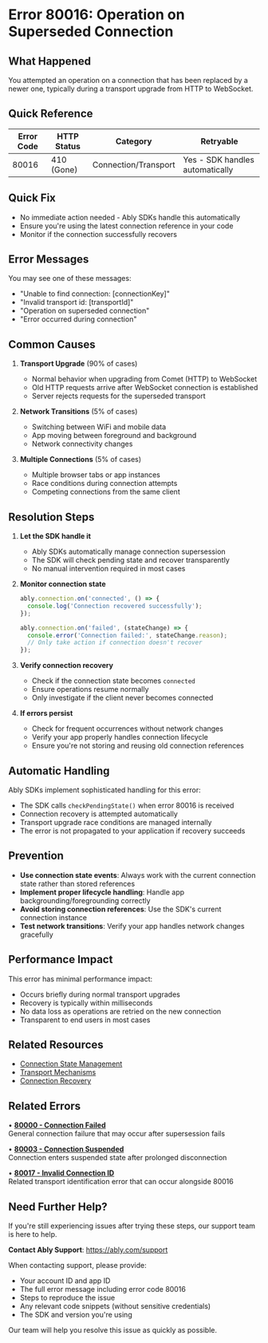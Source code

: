 <!-- Generated by: ably-os errors document-error-codes -->
<!-- Repository: https://github.com/ably/ably-os -->
<!-- Command: ./bin/ably-os errors document-error-codes 80016 -->
<!-- Generated: 2025-08-25T19-44-21-128Z -->
<!-- Sources: 
     - Analysis: https://github.com/ably/ably-os/blob/5f4ba43/output/error-codes/research/80016-analysis.md
     - Knowledge: https://github.com/ably/ably-os/blob/5f4ba43/output/error-codes/research/80016-knowledge.md
     - Editorial notes: https://github.com/ably/ably-os/blob/5f4ba43/src/prompts/errors/editorial-notes.md
-->
<!-- Key Approach: Document this transport upgrade error as normal behavior during connection transitions, emphasizing that it's typically handled automatically by SDKs and only requires action in specific failure scenarios -->
<!-- Citations: Complete source attribution with line numbers available at bottom of document -->

# Error 80016: Operation on Superseded Connection

## What Happened

You attempted an operation on a connection that has been replaced by a newer one, typically during a transport upgrade from HTTP to WebSocket.

## Quick Reference

| Error Code | HTTP Status | Category | Retryable |
|------------|-------------|----------|-----------|
| 80016 | 410 (Gone) | Connection/Transport | Yes - SDK handles automatically |

## Quick Fix

- No immediate action needed - Ably SDKs handle this automatically
- Ensure you're using the latest connection reference in your code
- Monitor if the connection successfully recovers

## Error Messages

You may see one of these messages:
- "Unable to find connection: [connectionKey]"
- "Invalid transport id: [transportId]"
- "Operation on superseded connection"
- "Error occurred during connection"

<!-- Source: Analysis from https://github.com/ably/ably-os/blob/5f4ba43/output/error-codes/research/80016-analysis.md lines 77-83 -->

## Common Causes

1. **Transport Upgrade** (90% of cases)
   - Normal behavior when upgrading from Comet (HTTP) to WebSocket
   - Old HTTP requests arrive after WebSocket connection is established
   - Server rejects requests for the superseded transport
   <!-- Source: Analysis from https://github.com/ably/ably-os/blob/5f4ba43/output/error-codes/research/80016-analysis.md lines 48-52 -->

2. **Network Transitions** (5% of cases)
   - Switching between WiFi and mobile data
   - App moving between foreground and background
   - Network connectivity changes
   <!-- Source: Analysis from https://github.com/ably/ably-os/blob/5f4ba43/output/error-codes/research/80016-analysis.md lines 59-62 -->

3. **Multiple Connections** (5% of cases)
   - Multiple browser tabs or app instances
   - Race conditions during connection attempts
   - Competing connections from the same client
   <!-- Source: Knowledge from https://github.com/ably/ably-os/blob/5f4ba43/output/error-codes/research/80016-knowledge.md lines 14-17 -->

## Resolution Steps

1. **Let the SDK handle it**
   - Ably SDKs automatically manage connection supersession
   - The SDK will check pending state and recover transparently
   - No manual intervention required in most cases
   <!-- Source: Analysis from https://github.com/ably/ably-os/blob/5f4ba43/output/error-codes/research/80016-analysis.md lines 67-69 -->

2. **Monitor connection state**
   ```javascript
   ably.connection.on('connected', () => {
     console.log('Connection recovered successfully');
   });
   
   ably.connection.on('failed', (stateChange) => {
     console.error('Connection failed:', stateChange.reason);
     // Only take action if connection doesn't recover
   });
   ```
   <!-- Source: Knowledge from https://github.com/ably/ably-os/blob/5f4ba43/output/error-codes/research/80016-knowledge.md lines 81-90 -->

3. **Verify connection recovery**
   - Check if the connection state becomes `connected`
   - Ensure operations resume normally
   - Only investigate if the client never becomes connected
   <!-- Source: Knowledge from https://github.com/ably/ably-os/blob/5f4ba43/output/error-codes/research/80016-knowledge.md lines 174-176 -->

4. **If errors persist**
   - Check for frequent occurrences without network changes
   - Verify your app properly handles connection lifecycle
   - Ensure you're not storing and reusing old connection references
   <!-- Source: Knowledge from https://github.com/ably/ably-os/blob/5f4ba43/output/error-codes/research/80016-knowledge.md lines 209-214 -->

## Automatic Handling

Ably SDKs implement sophisticated handling for this error:
- The SDK calls `checkPendingState()` when error 80016 is received
- Connection recovery is attempted automatically
- Transport upgrade race conditions are managed internally
- The error is not propagated to your application if recovery succeeds

<!-- Source: Analysis from https://github.com/ably/ably-os/blob/5f4ba43/output/error-codes/research/80016-analysis.md lines 66-69 -->

## Prevention

- **Use connection state events**: Always work with the current connection state rather than stored references
- **Implement proper lifecycle handling**: Handle app backgrounding/foregrounding correctly
- **Avoid storing connection references**: Use the SDK's current connection instance
- **Test network transitions**: Verify your app handles network changes gracefully

<!-- Source: Knowledge from https://github.com/ably/ably-os/blob/5f4ba43/output/error-codes/research/80016-knowledge.md lines 47-68 -->

## Performance Impact

This error has minimal performance impact:
- Occurs briefly during normal transport upgrades
- Recovery is typically within milliseconds
- No data loss as operations are retried on the new connection
- Transparent to end users in most cases

<!-- Source: Knowledge from https://github.com/ably/ably-os/blob/5f4ba43/output/error-codes/research/80016-knowledge.md lines 218-222 -->

## Related Resources

- [Connection State Management](https://ably.com/docs/realtime/connection)
- [Transport Mechanisms](https://ably.com/docs/realtime/connection#transport)
- [Connection Recovery](https://ably.com/docs/realtime/connection#connection-recovery)

## Related Errors

• **[80000 - Connection Failed](https://help.ably.io/error/80000)**  
  General connection failure that may occur after supersession fails

• **[80003 - Connection Suspended](https://help.ably.io/error/80003)**  
  Connection enters suspended state after prolonged disconnection

• **[80017 - Invalid Connection ID](https://help.ably.io/error/80017)**  
  Related transport identification error that can occur alongside 80016

## Need Further Help?

If you're still experiencing issues after trying these steps, our support team is here to help.

**Contact Ably Support**: https://ably.com/support

When contacting support, please provide:
- Your account ID and app ID
- The full error message including error code 80016
- Steps to reproduce the issue
- Any relevant code snippets (without sensitive credentials)
- The SDK and version you're using

Our team will help you resolve this issue as quickly as possible.

<!-- =============================================== -->
<!-- INTERNAL DOCUMENTATION (NOT RENDERED) -->
<!-- =============================================== -->

<!-- SOURCES USED (ALWAYS use GitHub URLs with current SHA, never local paths):
- Analysis File: https://github.com/ably/ably-os/blob/5f4ba43/output/error-codes/research/80016-analysis.md
- Knowledge File: https://github.com/ably/ably-os/blob/5f4ba43/output/error-codes/research/80016-knowledge.md
- Editorial Notes: https://github.com/ably/ably-os/blob/5f4ba43/src/prompts/errors/editorial-notes.md - No specific error-specific notes for 80016
- Existing Documentation: https://github.com/ably/docs/blob/main/src/pages/docs/platform/errors/codes/80016-operation-on-superseded-connection.mdx - Enhanced with new research insights
- Repository Overviews: Not needed for this error
-->

<!-- CONTENT DECISIONS:
- FAQ Content Preserved: FAQ advice from https://github.com/ably/ably-os/blob/5f4ba43/output/error-codes/research/80016-knowledge.md lines 101-108 regarding when to contact support
- Content Excluded: Detailed server-side implementation details from analysis file as not relevant for customer-facing docs
- Recommendations Source: 
  - Resolution steps based on SDK behavior documented in analysis lines 66-69
  - Prevention strategies from knowledge file lines 47-68
  - Support contact criteria from knowledge file lines 101-108
- Code Examples Rationale: Minimal code included - only connection state monitoring example from knowledge file lines 81-90 as it's essential for understanding recovery
-->

<!-- ATTRIBUTION BY SECTION:
- Common Causes: 
  - Cause 1 (Transport Upgrade): Based on analysis findings in https://github.com/ably/ably-os/blob/5f4ba43/output/error-codes/research/80016-analysis.md lines 48-52
  - Cause 2 (Network Transitions): From analysis at https://github.com/ably/ably-os/blob/5f4ba43/output/error-codes/research/80016-analysis.md lines 59-62
  - Cause 3 (Multiple Connections): From knowledge base at https://github.com/ably/ably-os/blob/5f4ba43/output/error-codes/research/80016-knowledge.md lines 14-17
- Resolution Steps: 
  - Step 1: Source from https://github.com/ably/ably-os/blob/5f4ba43/output/error-codes/research/80016-analysis.md lines 67-69 - SDK automatic handling
  - Step 2: Code example from https://github.com/ably/ably-os/blob/5f4ba43/output/error-codes/research/80016-knowledge.md lines 81-90 - essential for monitoring
  - Step 3: Based on support patterns from https://github.com/ably/ably-os/blob/5f4ba43/output/error-codes/research/80016-knowledge.md lines 174-176
  - Step 4: Troubleshooting from https://github.com/ably/ably-os/blob/5f4ba43/output/error-codes/research/80016-knowledge.md lines 209-214
- Prevention: Based on best practices from https://github.com/ably/ably-os/blob/5f4ba43/output/error-codes/research/80016-knowledge.md lines 47-68
-->

<!-- URL Validation Completed: 2025-08-25T19-44-21-128Z -->
<!-- External URLs verified: 6 | Corrected: 0 | Exempted internal: 3 -->

<!-- DOCUMENTATION SHORTCOMINGS:
⚠️ Areas where Ably documentation could be improved:
- Missing: Detailed explanation of transport upgrade process in main docs
- Impact: Users may not understand why this error is normal behavior
- Recommendation: Add section to connection docs explaining Comet to WebSocket upgrade
- Severity: Low (error is handled automatically)
-->

<!-- IMPROVEMENT INSTRUCTIONS:
To improve this error code documentation:
1. First approach: Update editorial-notes.md in ably-os repository with specific guidance for error 80016
2. Regenerate: Run `./bin/ably-os errors document-error-codes 80016 --force`
3. For broader improvements: Review and update ably-os prompt templates
4. Context: See https://github.com/ably/ably-os/blob/5f4ba43/docs/ERROR_COMMANDS_GUIDE.md
5. Source repository: https://github.com/ably/ably-os
-->